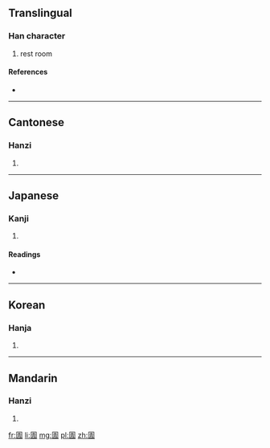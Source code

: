 ==Translingual==

===Han character===
{{Han char|rn=31|rad=囗|as=08|sn=11|four=6022<sub>7</sub>|canj=田手一月 (WQMB)}}

# rest room

====References====
* {{Han ref|kx=0219.150|dkj=04797|dj=0447.080|hdz=10720.060|uh=570A|ud=22282|bh=D4AB|bd=54443}}

----

==Cantonese==

===Hanzi===
{{yue-hanzi|jyut=|y=ching1}}

# {{defn|lang=yue|sort=囗08}}

----

==Japanese==

===Kanji===
{{ja-kanji|grade=|rs=囗08}}

# {{defn|lang=ja|sort=囗08}}

====Readings====
* {{ja-readings|on=[[せい]] (sei), [[しょう]] (shō)|kun=[[かわや]] (kawaya)}}

----

==Korean==

===Hanja===
{{ko-hanja|hangeul=청|rv=cheong|mr=ch'ŏng}}

# {{defn|lang=ko|sort=囗08}}

----

==Mandarin==

===Hanzi===
{{cmn-hanzi|pin=[[qīng]] ([[qing1]])|wg=ch'ing<sup>1</sup>}}

# {{defn|lang=cmn|sort=囗08}}

[[fr:圊]]
[[li:圊]]
[[mg:圊]]
[[pl:圊]]
[[zh:圊]]